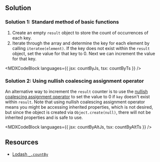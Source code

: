 

## Solution

### Solution 1: Standard method of basic functions

1. Create an empty `result` object to store the count of occurrences of each key.
1. Iterate through the array and determine the key for each element by calling `iteratee(element)`. If the key does not exist within the `result` object, set the value for that key to 0. Next we can increment the value for that key.

<MDXCodeBlock languages={{ jsx: countByJs, tsx: countByTs }} />

### Solution 2: Using nullish coalescing assignment operator

An alternative way to increment the `result` counter is to use the [nullish coalescing assignment operator](https://developer.mozilla.org/en-US/docs/Web/JavaScript/Reference/Operators/Nullish_coalescing_assignment) to set the value to 0 if `key` doesn't exist within `result`. Note that using nullish coalescing assignment operator means you might be accessing inherited properties, which is not desired, but since the object is created via `Object.create(null)`, there will not be inherited properties and is safe to use.

<MDXCodeBlock languages={{ jsx: countByAltJs, tsx: countByAltTs }} />

## Resources

- [Lodash `_.countBy`](https://lodash.com/docs/#countBy)
